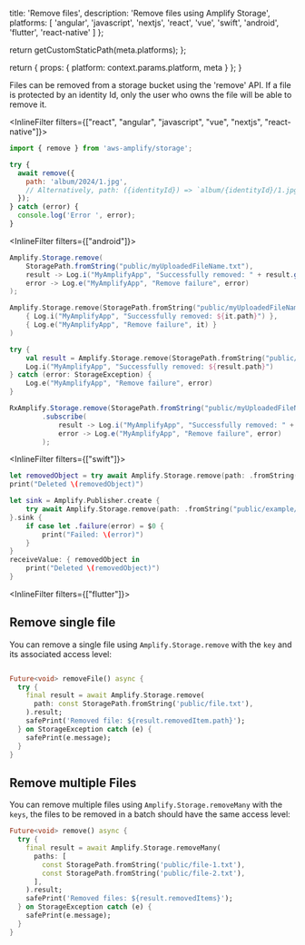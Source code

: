
  title: 'Remove files',
  description: 'Remove files using Amplify Storage',
  platforms: [
    'angular',
    'javascript',
    'nextjs',
    'react',
    'vue',
    'swift',
    'android',
    'flutter',
    'react-native'
  ]
};

  return getCustomStaticPath(meta.platforms);
};

  return {
    props: {
      platform: context.params.platform,
      meta
    }
  };
}

Files can be removed from a storage bucket using the 'remove' API. If a file is protected by an identity Id, only the user who owns the file will be able to remove it.

<InlineFilter filters={["react", "angular", "javascript", "vue", "nextjs", "react-native"]}>

```javascript
import { remove } from 'aws-amplify/storage';

try {
  await remove({ 
    path: 'album/2024/1.jpg',
    // Alternatively, path: ({identityId}) => `album/{identityId}/1.jpg`
  });
} catch (error) {
  console.log('Error ', error);
}
```
</InlineFilter>

<InlineFilter filters={["android"]}>
<BlockSwitcher>
<Block name="Java">

```java
Amplify.Storage.remove(
    StoragePath.fromString("public/myUploadedFileName.txt"),
    result -> Log.i("MyAmplifyApp", "Successfully removed: " + result.getPath()),
    error -> Log.e("MyAmplifyApp", "Remove failure", error)
);
```

</Block>
<Block name="Kotlin - Callbacks">

```kotlin
Amplify.Storage.remove(StoragePath.fromString("public/myUploadedFileName.txt"),
    { Log.i("MyAmplifyApp", "Successfully removed: ${it.path}") },
    { Log.e("MyAmplifyApp", "Remove failure", it) }
)
```

</Block>
<Block name="Kotlin - Coroutines">

```kotlin
try {
    val result = Amplify.Storage.remove(StoragePath.fromString("public/myUploadedFileName.txt"))
    Log.i("MyAmplifyApp", "Successfully removed: ${result.path}")
} catch (error: StorageException) {
    Log.e("MyAmplifyApp", "Remove failure", error)
}
```

</Block>
<Block name="RxJava">

```java
RxAmplify.Storage.remove(StoragePath.fromString("public/myUploadedFileName.txt"))
        .subscribe(
            result -> Log.i("MyAmplifyApp", "Successfully removed: " + result.getPath()),
            error -> Log.e("MyAmplifyApp", "Remove failure", error)
        );
```

</Block>
</BlockSwitcher>
</InlineFilter>

<InlineFilter filters={["swift"]}>

<BlockSwitcher>

<Block name="Async/Await">

```swift
let removedObject = try await Amplify.Storage.remove(path: .fromString("public/example/path"))
print("Deleted \(removedObject)")
```

</Block>

<Block name="Combine">

```swift
let sink = Amplify.Publisher.create {
    try await Amplify.Storage.remove(path: .fromString("public/example/path"))
}.sink {
    if case let .failure(error) = $0 {
        print("Failed: \(error)")
    }
}
receiveValue: { removedObject in
    print("Deleted \(removedObject)")
}
```

</Block>

</BlockSwitcher>

</InlineFilter>

<InlineFilter filters={["flutter"]}>

## Remove single file

You can remove a single file using `Amplify.Storage.remove` with the `key` and its associated access level:

```dart

Future<void> removeFile() async {
  try {
    final result = await Amplify.Storage.remove(
      path: const StoragePath.fromString('public/file.txt'),
    ).result;
    safePrint('Removed file: ${result.removedItem.path}');
  } on StorageException catch (e) {
    safePrint(e.message);
  }
}

```

## Remove multiple Files

You can remove multiple files using `Amplify.Storage.removeMany` with the `keys`, the files to be removed in a batch should have the same access level:

```dart
Future<void> remove() async {
  try {
    final result = await Amplify.Storage.removeMany(
      paths: [
        const StoragePath.fromString('public/file-1.txt'),
        const StoragePath.fromString('public/file-2.txt'),
      ],
    ).result;
    safePrint('Removed files: ${result.removedItems}');
  } on StorageException catch (e) {
    safePrint(e.message);
  }
}
```

</InlineFilter>
